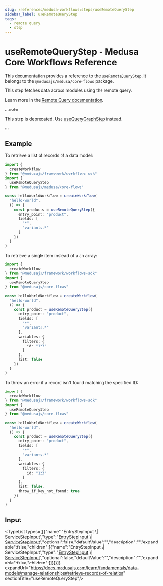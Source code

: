 ```yaml
---
slug: /references/medusa-workflows/steps/useRemoteQueryStep
sidebar_label: useRemoteQueryStep
tags:
  - remote query
  - step
---
```



# useRemoteQueryStep - Medusa Core Workflows Reference

This documentation provides a reference to the `useRemoteQueryStep`. It belongs to the `@medusajs/medusa/core-flows` package.

This step fetches data across modules using the remote query.

Learn more in the [Remote Query documentation](https://docs.medusajs.com/learn/fundamentals/module-links/query).

:::note

This step is deprecated. Use [useQueryGraphStep](../core_flows.Common.Steps_Common.useQueryGraphStep/page.mdx) instead.

:::

## Example

To retrieve a list of records of a data model:

```ts
import {
  createWorkflow
} from "@medusajs/framework/workflows-sdk"
import {
  useRemoteQueryStep
} from "@medusajs/medusa/core-flows"

const helloWorldWorkflow = createWorkflow(
  "hello-world",
  () => {
    const products = useRemoteQueryStep({
      entry_point: "product",
      fields: [
        "*",
        "variants.*"
      ]
    })
  }
)
```

To retrieve a single item instead of a an array:

```ts
import {
  createWorkflow
} from "@medusajs/framework/workflows-sdk"
import {
  useRemoteQueryStep
} from "@medusajs/core-flows"

const helloWorldWorkflow = createWorkflow(
  "hello-world",
  () => {
    const product = useRemoteQueryStep({
      entry_point: "product",
      fields: [
        "*",
        "variants.*"
      ],
      variables: {
        filters: {
          id: "123"
        }
      },
      list: false
    })
  }
)
```

To throw an error if a record isn't found matching the specified ID:

```ts
import {
  createWorkflow
} from "@medusajs/framework/workflows-sdk"
import {
  useRemoteQueryStep
} from "@medusajs/core-flows"

const helloWorldWorkflow = createWorkflow(
  "hello-world",
  () => {
    const product = useRemoteQueryStep({
      entry_point: "product",
      fields: [
        "*",
        "variants.*"
      ],
      variables: {
        filters: {
          id: "123"
        }
      },
      list: false,
      throw_if_key_not_found: true
    })
  }
)
```

## Input

<TypeList types={[{"name":"EntryStepInput \\| ServiceStepInput","type":"[EntryStepInput](../../../../interfaces/core_flows.EntryStepInput/page.mdx) \\| [ServiceStepInput](../../../../interfaces/core_flows.ServiceStepInput/page.mdx)","optional":false,"defaultValue":"","description":"","expandable":false,"children":[{"name":"EntryStepInput \\| ServiceStepInput","type":"[EntryStepInput](../../../../interfaces/core_flows.EntryStepInput/page.mdx) \\| [ServiceStepInput](../../../../interfaces/core_flows.ServiceStepInput/page.mdx)","optional":false,"defaultValue":"","description":"","expandable":false,"children":[]}]}]} expandUrl="https://docs.medusajs.com/learn/fundamentals/data-models/manage-relationships#retrieve-records-of-relation" sectionTitle="useRemoteQueryStep"/>
